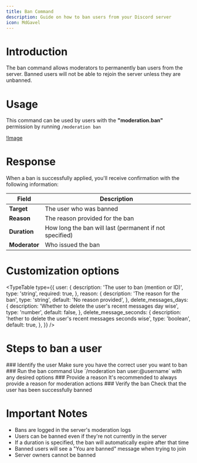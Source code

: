 ```yaml
---
title: Ban Command
description: Guide on how to ban users from your Discord server
icon: MdGavel
---
```


# Introduction

The ban command allows moderators to permanently ban users from the server. Banned users will not be able to rejoin the server unless they are unbanned.

# Usage

This command can be used by users with the **"moderation.ban"** permission by running `/moderation ban`

[!Image](/moderation-ban.png)

# Response

When a ban is successfully applied, you'll receive confirmation with the following information:

| Field             | Description                                                                  |
|-------------------|------------------------------------------------------------------------------|
| **Target**        | The user who was banned                                                      |
| **Reason**        | The reason provided for the ban                                              |
| **Duration**      | How long the ban will last (permanent if not specified)                      |
| **Moderator**     | Who issued the ban                                                           |

# Customization options

<TypeTable
  type={{
    user: {
      description: 'The user to ban (mention or ID)',
      type: 'string',
      required: true,
    },
    reason: {
      description: 'The reason for the ban',
      type: 'string',
      default: 'No reason provided',
    },
    delete_messages_days: {
      description: 'Whether to delete the user\'s recent messages day wise',
      type: 'number',
      default: false,
    },
    delete_message_seconds: {
      description: 'hether to delete the user\'s recent messages seconds wise',
      type: 'boolean',
      default: true,
    },
  }}
/>

# Steps to ban a user

<Steps>
 <Step>
### Identify the user
Make sure you have the correct user you want to ban
 </Step>
 <Step>
### Run the ban command
Use `/moderation ban user:@username` with any desired options
 </Step>
 <Step>
### Provide a reason
It's recommended to always provide a reason for moderation actions
 </Step>
 <Step>
### Verify the ban
Check that the user has been successfully banned
 </Step>
</Steps>

# Important Notes

- Bans are logged in the server's moderation logs
- Users can be banned even if they're not currently in the server
- If a duration is specified, the ban will automatically expire after that time
- Banned users will see a "You are banned" message when trying to join
- Server owners cannot be banned 